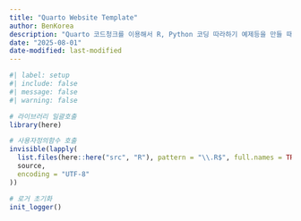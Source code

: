 ```yaml
---
title: "Quarto Website Template"
author: BenKorea
description: "Quarto 코드청크를 이용해서 R, Python 코딩 따라하기 예제등을 만들 때 활용하는 Template"
date: "2025-08-01"
date-modified: last-modified
---
```


```r
#| label: setup
#| include: false
#| message: false
#| warning: false

# 라이브러리 일괄호출
library(here)

# 사용자정의함수 호출
invisible(lapply(
  list.files(here::here("src", "R"), pattern = "\\.R$", full.names = TRUE),
  source,
  encoding = "UTF-8"
))

# 로거 초기화
init_logger()

```
